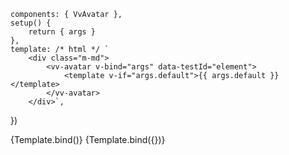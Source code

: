 
<Meta
	title="Components/Avatar"
	component={VvAvatar}
	args={defaultArgs}
	argTypes={argTypes}
/>

	components: { VvAvatar },
	setup() {
		return { args }
	},
	template: /* html */ `
		<div class="m-md">
			<vv-avatar v-bind="args" data-testId="element">
				<template v-if="args.default">{{ args.default }}</template>
			</vv-avatar>
		</div>`,
})

<Canvas>
	<Story name="Default" play={defaultTest}>
		{Template.bind()}
	</Story>
</Canvas>

<Canvas>
	<Story
		name="Image"
		play={defaultTest}
		args={{ imgSrc: 'https://i.pravatar.cc/300' }}
	>
		{Template.bind({})}
	</Story>
</Canvas>
